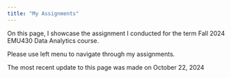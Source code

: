 ```yaml
---
title: "My Assignments"
---
```


On this page, I showcase the assignment I conducted for the term Fall 2024 EMU430 Data Analytics course.

Please use left menu to navigate through my assignments.

The most recent update to this page was made on October 22, 2024
